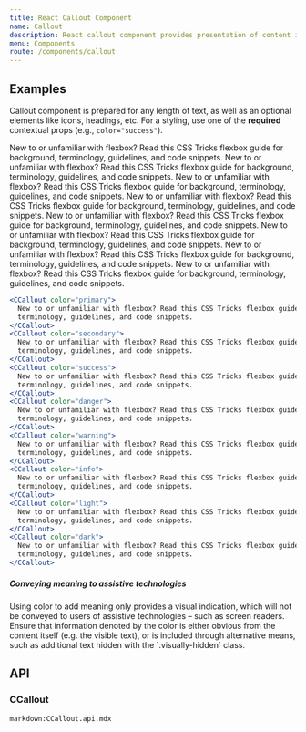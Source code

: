```yaml
---
title: React Callout Component
name: Callout
description: React callout component provides presentation of content in a visually distinct manner. Includes a heading, icon and typically text-based content.
menu: Components
route: /components/callout
---
```



## Examples

Callout component is prepared for any length of text, as well as an optional elements like icons, headings, etc. For a styling, use one of the **required** contextual props (e.g., `color="success"`).

<Example>
  <CCallout color="primary">
    New to or unfamiliar with flexbox? Read this CSS Tricks flexbox guide for background,
    terminology, guidelines, and code snippets.
  </CCallout>
  <CCallout color="secondary">
    New to or unfamiliar with flexbox? Read this CSS Tricks flexbox guide for background,
    terminology, guidelines, and code snippets.
  </CCallout>
  <CCallout color="success">
    New to or unfamiliar with flexbox? Read this CSS Tricks flexbox guide for background,
    terminology, guidelines, and code snippets.
  </CCallout>
  <CCallout color="danger">
    New to or unfamiliar with flexbox? Read this CSS Tricks flexbox guide for background,
    terminology, guidelines, and code snippets.
  </CCallout>
  <CCallout color="warning">
    New to or unfamiliar with flexbox? Read this CSS Tricks flexbox guide for background,
    terminology, guidelines, and code snippets.
  </CCallout>
  <CCallout color="info">
    New to or unfamiliar with flexbox? Read this CSS Tricks flexbox guide for background,
    terminology, guidelines, and code snippets.
  </CCallout>
  <CCallout color="light">
    New to or unfamiliar with flexbox? Read this CSS Tricks flexbox guide for background,
    terminology, guidelines, and code snippets.
  </CCallout>
  <CCallout color="dark">
    New to or unfamiliar with flexbox? Read this CSS Tricks flexbox guide for background,
    terminology, guidelines, and code snippets.
  </CCallout>
</Example>

```jsx
<CCallout color="primary">
  New to or unfamiliar with flexbox? Read this CSS Tricks flexbox guide for background,
  terminology, guidelines, and code snippets.
</CCallout>
<CCallout color="secondary">
  New to or unfamiliar with flexbox? Read this CSS Tricks flexbox guide for background,
  terminology, guidelines, and code snippets.
</CCallout>
<CCallout color="success">
  New to or unfamiliar with flexbox? Read this CSS Tricks flexbox guide for background,
  terminology, guidelines, and code snippets.
</CCallout>
<CCallout color="danger">
  New to or unfamiliar with flexbox? Read this CSS Tricks flexbox guide for background,
  terminology, guidelines, and code snippets.
</CCallout>
<CCallout color="warning">
  New to or unfamiliar with flexbox? Read this CSS Tricks flexbox guide for background,
  terminology, guidelines, and code snippets.
</CCallout>
<CCallout color="info">
  New to or unfamiliar with flexbox? Read this CSS Tricks flexbox guide for background,
  terminology, guidelines, and code snippets.
</CCallout>
<CCallout color="light">
  New to or unfamiliar with flexbox? Read this CSS Tricks flexbox guide for background,
  terminology, guidelines, and code snippets.
</CCallout>
<CCallout color="dark">
  New to or unfamiliar with flexbox? Read this CSS Tricks flexbox guide for background,
  terminology, guidelines, and code snippets.
</CCallout>
```

<CCallout color="info">
  <h5>Conveying meaning to assistive technologies</h5>
  <p>
    Using color to add meaning only provides a visual indication, which will not be conveyed to
    users of assistive technologies – such as screen readers. Ensure that information denoted by the
    color is either obvious from the content itself (e.g. the visible text), or is included through
    alternative means, such as additional text hidden with the `.visually-hidden` class.
  </p>
</CCallout>

## API

### CCallout

`markdown:CCallout.api.mdx`
